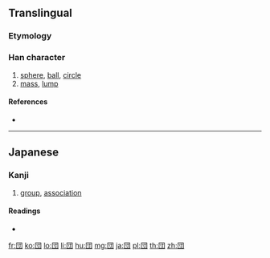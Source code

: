 {{character info/new}}
{{also|團|团}}
==Translingual==
{{Han simplified forms|團|団|团}}

===Etymology===
{{Han simp|團|f=專|t=寸}}

===Han character===
{{Han char|rn=31|rad=囗|as=03|sn=6|four=|canj=WDI|ids=⿴囗寸}}

# [[sphere]], [[ball]], [[circle]]
# [[mass]], [[lump]]

====References====
* {{Han ref|kx=0217.061|dkj=04703|dj=0444.090|hdz=10711.081|uh=56E3|ud=22243}}

----

==Japanese==

===Kanji===
{{ja-kanji|grade=5|rs=囗03|style=s|kyu=團}}

# [[group]], [[association]]

====Readings====
* {{ja-readings
|goon=[[だん]] (dan)
|kanon=[[たん]] (tan) {{qualifier|non-[[w:Jōyō kanji|Jōyō]] reading}}
|kanyoon=[[とん]] (ton)
|kun=[[まるい]] (marui), [[かたまり]] (katamari)}}

[[fr:団]]
[[ko:団]]
[[lo:団]]
[[li:団]]
[[hu:団]]
[[mg:団]]
[[ja:団]]
[[pl:団]]
[[th:団]]
[[zh:団]]